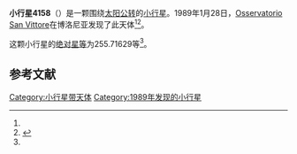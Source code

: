 {{Infobox planet
| bgcolour = #FFFFC0
| name = 4158 Santini
| symbol = 
| image = 
| caption = 
| discovery = yes
| discovery_ref = 
| discoverer = [[Osservatorio_San_Vittore|Osservatorio San Vittore]]
| discovery_site = [[博洛尼亚|博洛尼亚]] 
| discovered = 1989年1月28日
| designations = yes
| mp_name = 
| named_after = 
| alt_names = 1989 BE/ 1933 FJ / 1974 WK1 / 1980 TF8
| mp_category = [[外小行星带|外小行星带]]
| orbit_ref = <ref name="a">[http://ssd.jpl.nasa.gov/sbdb.cgi?sstr=4158 4158 Santini] {{Wayback|url=http://ssd.jpl.nasa.gov/sbdb.cgi?sstr=4158 |date=20201124004132 }}，小行星數據庫瀏覽器（JPL Small-Body Database Browser）－[[美国国家航空航天局|美国国家航空航天局]]喷气推进实验室</ref>
| epoch = 2456400.5 (2013年4月18日更新)
| aphelion = {{convert|3.4706176|AU|km|3|abbr=on|lk=out}}
| perihelion = {{convert|3.3558296|AU|km|3|abbr=on}}
| semimajor = {{convert|3.4132236|AU|km|3|abbr=on}}
| eccentricity = 0.0168152
| period = 2303.273566 [[日|日]]<br />6.31[[儒略年|儒略年]]
| avg_speed = 
| inclination = 6.15715
| asc_node = 4.50658
| mean_anomaly = 
| arg_peri = 255.71629
| satellites = 
| physical_characteristics = yes
| dimensions = 
| mass = 
| density = 
| surface_grav = 
| escape_velocity = 
| sidereal_day = 
| axial_tilt = 
| pole_ecliptic_lat = 
| pole_ecliptic_lon = 
| albedo = 
| temperatures= 
| temp_name1 = 
| mean_temp_1 = 
| max_temp_1 = 
| temp_name2 = 
| max_temp_2 = 
| spectral_type = 
| abs_magnitude = 255.71629
}}

'''小行星4158'''（{{lang-en|4158 Santini}}）是一颗围绕[[太阳|太阳]][[公转|公转]]的[[小行星|小行星]]。1989年1月28日，[[Osservatorio_San_Vittore|Osservatorio San Vittore]]在博洛尼亚发现了此天体<ref name="a" /><ref>{{cite news|title=小行星列表|url=http://cfa-www.harvard.edu/iau/lists/NumberedMPs.txt|accessdate=2013-07-08|newspaper=哈佛大学|archive-date=2008-05-17|archive-url=https://web.archive.org/web/20080517010638/http://cfa-www.harvard.edu/iau/lists/NumberedMPs.txt|dead-url=no}}</ref>。

这颗小行星的[[绝对星等|绝对星等]]为255.71629等<ref name="a" />。

==参考文献==
{{reflist}}
{{Minor Planet Number|[[小行星4157|小行星4157]]|[[小行星4159|小行星4159]]}}

{{小天体}}

[[Category:小行星带天体|Category:小行星带天体]]
[[Category:1989年发现的小行星|Category:1989年发现的小行星]]

{{asteroid-stub}}